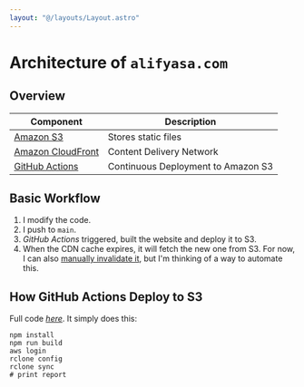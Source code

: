 ```yaml
---
layout: "@/layouts/Layout.astro"
---
```


# Architecture of `alifyasa.com`

## Overview

| Component                                               | Description                        |
| ------------------------------------------------------- | ---------------------------------- |
| [Amazon S3](https://aws.amazon.com/s3/)                 | Stores static files                |
| [Amazon CloudFront](https://aws.amazon.com/cloudfront/) | Content Delivery Network           |
| [GitHub Actions](https://github.com/features/actions)   | Continuous Deployment to Amazon S3 |

## Basic Workflow

1.  I modify the code.
2.  I push to `main`.
3.  _GitHub Actions_ triggered, built the website and deploy it to S3.
4.  When the CDN cache expires, it will fetch the new one from S3. For now, I can also [manually invalidate it](https://docs.aws.amazon.com/AmazonCloudFront/latest/DeveloperGuide/Invalidation.html), but I'm thinking of a way to automate this.

## How GitHub Actions Deploy to S3

Full code [_here_](https://github.com/alifyasa/alifyasa.com/blob/main/.github/workflows/deploy.yaml).
It simply does this:

```
npm install
npm run build
aws login
rclone config
rclone sync
# print report
```
